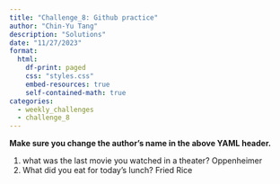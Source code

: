 ```yaml
---
title: "Challenge_8: Github practice"
author: "Chin-Yu Tang"
description: "Solutions"
date: "11/27/2023"
format:
  html:
    df-print: paged
    css: "styles.css"
    embed-resources: true
    self-contained-math: true
categories:
  - weekly_challenges
  - challenge_8
---
```


**Make sure you change the author's name in the above YAML header.**

1. what was the last movie you watched in a theater?
Oppenheimer
2. What did you eat for today’s lunch?
Fried Rice